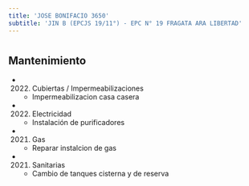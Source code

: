 ```yaml
---
title: 'JOSE BONIFACIO 3650'
subtitle: 'JIN B (EPCJS 19/11°) - EPC N° 19 FRAGATA ARA LIBERTAD'
---
```


#


## Mantenimiento

*  (2022) Cubiertas / Impermeabilizaciones 
    + Impermeabilizacion casa casera

*  (2022) Electricidad 
    + Instalación de purificadores

*  (2021) Gas 
    + Reparar instalcion de gas

*  (2021) Sanitarias 
    + Cambio de tanques cisterna y de reserva



